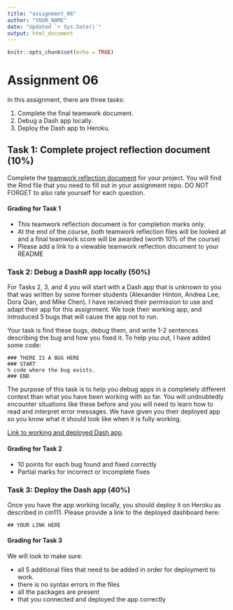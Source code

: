 ```yaml
---
title: "assignment_06"
author: "YOUR_NAME"
date: "Updated `r Sys.Date()`"
output: html_document
---
```


```r
knitr::opts_chunk$set(echo = TRUE)
```

# Assignment 06

In this assignment, there are three tasks:

1) Complete the final teamwork document.
2) Debug a Dash app locally.
3) Deploy the Dash app to Heroku.

## Task 1: Complete project reflection document (10%)

Complete the [teamwork reflection document](https://stat545.stat.ubc.ca/evaluation/teamwork/) for your project.
You will find the Rmd file that you need to fill out in your assignment repo.
DO NOT FORGET to also rate yourself for each question.

#### Grading for Task 1

- This teamwork reflection document is for completion marks only.
- At the end of the course, both teamwork reflection files will be looked at and a final teamwork score will be awarded (worth 10% of the course)
- Please add a link to a viewable teamwork reflection document to your README

### Task 2: Debug a DashR app locally (50%)

For Tasks 2, 3, and 4 you will start with a Dash app that is unknown to you that was written by some former students (Alexander Hinton, Andrea Lee, Dora Qian, and Mike Chen). 
I have received their permission to use and adapt their app for this assignment. 
We took their working app, and introduced 5 bugs that will cause the app not to run.

Your task is find these bugs, debug them, and write 1-2 sentences describing the bug and how you fixed it.
To help you out, I have added some code:

```
### THERE IS A BUG HERE
### START    
% code where the bug exists.
### END
```

The purpose of this task is to help you debug apps in a completely different context than what you have been working with so far.
You will undoubtedly encounter situations like these before and you will need to learn how to read and interpret error messages.
We have given you their deployed app so you know what it should look like when it is fully working.

[Link to working and deployed Dash app](https://group-dash-milestone-4.herokuapp.com).

#### Grading for Task 2

- 10 points for each bug found and fixed correctly
- Partial marks for incorrect or incomplete fixes

### Task 3: Deploy the Dash app (40%)

Once you have the app working locally, you should deploy it on Heroku as described in cm111.
Please provide a link to the deployed dashboard here:

```
## YOUR LINK HERE
```

#### Grading for Task 3

We will look to make sure:

- all 5 additional files that need to be added in order for deployment to work.
- there is no syntax errors in the files
- all the packages are present
- that you connected and deployed the app correctly

